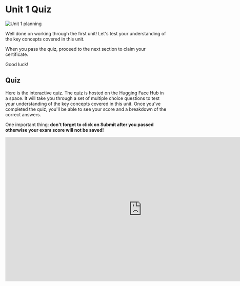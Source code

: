 # Unit 1 Quiz

<img src="https://huggingface.co/datasets/agents-course/course-images/resolve/main/en/unit1/whiteboard-unit1sub4DONE.jpg" alt="Unit 1 planning"/>

Well done on working through the first unit! Let's test your understanding of the key concepts covered in this unit.

When you pass the quiz, proceed to the next section to claim your certificate.

Good luck!

## Quiz

Here is the interactive quiz. The quiz is hosted on the Hugging Face Hub in a space. It will take you through a set of multiple choice questions to test your understanding of the key concepts covered in this unit. Once you've completed the quiz, you'll be able to see your score and a breakdown of the correct answers.

One important thing: **don't forget to click on Submit after you passed otherwise your exam score will not be saved!**

<iframe
    src="https://agents-course-unit_1_quiz.hf.space"
    frameborder="0"
    width="850"
    height="450"
></iframe>
